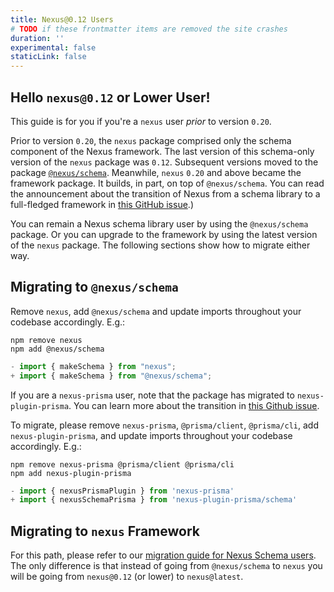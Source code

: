```yaml
---
title: Nexus@0.12 Users
# TODO if these frontmatter items are removed the site crashes
duration: ''
experimental: false
staticLink: false
---
```


## Hello `nexus@0.12` or Lower User!

This guide is for you if you're a `nexus` user _prior_ to version `0.20`.

Prior to version `0.20`, the `nexus` package comprised only the schema component of the Nexus framework. The last version of this schema-only version of the `nexus` package was `0.12`. Subsequent versions moved to the package [`@nexus/schema`](../../components-standalone/schema). Meanwhile, `nexus` `0.20` and above became the framework package. It builds, in part, on top of `@nexus/schema`. You can read the announcement about the transition of Nexus from a schema library to a full-fledged framework in [this GitHub issue](https://github.com/graphql-nexus/schema/issues/373).)

You can remain a Nexus schema library user by using the `@nexus/schema` package. Or you can upgrade to the framework by using the latest version of the `nexus` package. The following sections show how to migrate either way.

## Migrating to `@nexus/schema`

Remove `nexus`, add `@nexus/schema` and update imports throughout your codebase accordingly. E.g.:

```
npm remove nexus
npm add @nexus/schema
```

```ts
- import { makeSchema } from "nexus";
+ import { makeSchema } from "@nexus/schema";
```

If you are a `nexus-prisma` user, note that the package has migrated to `nexus-plugin-prisma`. You can learn more about the transition in [this Github issue](https://github.com/graphql-nexus/nexus-plugin-prisma/issues/630).

To migrate, please remove `nexus-prisma`, `@prisma/client`, `@prisma/cli`, add `nexus-plugin-prisma`, and update imports throughout your codebase accordingly. E.g.:

```
npm remove nexus-prisma @prisma/client @prisma/cli
npm add nexus-plugin-prisma
```

```ts
- import { nexusPrismaPlugin } from 'nexus-prisma'
+ import { nexusSchemaPrisma } from 'nexus-plugin-prisma/schema'
```

## Migrating to `nexus` Framework

For this path, please refer to our [migration guide for Nexus Schema users](/adoption-guides/nexus-schema-users#migrating). The only difference is that instead of going from `@nexus/schema` to `nexus` you will be going from `nexus@0.12` (or lower) to `nexus@latest`.
